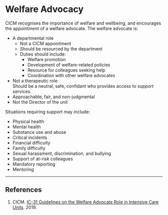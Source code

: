 # Welfare Advocacy

CICM recognises the importance of welfare and wellbeing, and encourages the appointment of a welfare advocate. The welfare advocate is:

* A departmental role
	* Not a CICM appointment
	* Should be resourced by the department
	* Duties should include:
		* Welfare promotion
		* Development of welfare-related policies
		* Resource for colleagues seeking help
		* Coordination with other welfare advocates
* Not a therapeutic role\
Should be a neutral, safe, confidant who provides access to *support* services.
* Approachable, fair, and non-judgmental
* Not the Director of the unit

:::column-margin
Situations requiring support may include:

* Physical health
* Mental health
* Substance use and abuse
* Critical incidents
* Financial difficulty
* Family difficulty
* Sexual harassment, discrimination, and bullying
* Support of at-risk colleagues
* Mandatory reporting
* Mentoring
:::

---

## References

1. CICM. [IC-31 Guidelines on the Welfare Advocate Role in Intensive Care Units](https://cicm.org.au/CICM_Media/CICMSite/Files/Professional/IC-31-Guidelines-on-the-Welfare-Advocate-Role-in-Intensive-Care-Units.pdf). 2019.